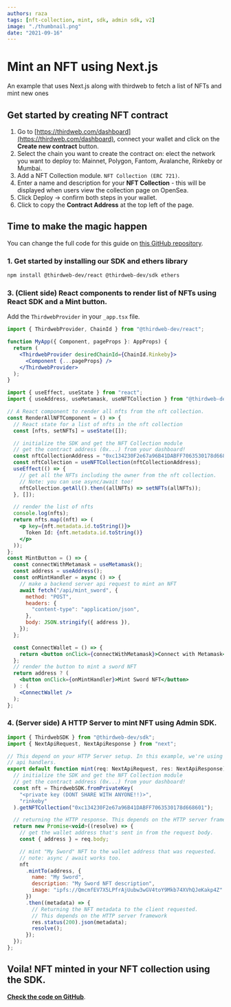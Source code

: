 ```yaml
---
authors: raza
tags: [nft-collection, mint, sdk, admin sdk, v2]
image: "./thumbnail.png"
date: "2021-09-16"
---
```


# Mint an NFT using Next.js

An example that uses Next.js along with thirdweb to fetch a list of NFTs and mint new ones

<!-- truncate -->

## Get started by creating NFT contract

1. Go to [https://thirdweb.com/dashboard](https://thirdweb.com/dashboard), connect your wallet and click on the **Create new contract** button.
2. Select the chain you want to create the contract on: elect the network you want to deploy to: Mainnet, Polygon, Fantom, Avalanche, Rinkeby or Mumbai.
3. Add a NFT Collection module. `NFT Collection (ERC 721)`.
4. Enter a name and description for your **NFT Collection** - this will be displayed when users view the collection page on OpenSea.
5. Click Deploy → confirm both steps in your wallet.
6. Click to copy the **Contract Address** at the top left of the page.

## Time to make the magic happen

You can change the full code for this guide on [this GitHub repository](https://github.com/thirdweb-dev/examples/tree/main/typescript/mint-nft-next).

### 1. Get started by installing our SDK and ethers library

```bash
npm install @thirdweb-dev/react @thirdweb-dev/sdk ethers
```

### 3. (Client side) React components to render list of NFTs using React SDK and a Mint button.

Add the `ThirdwebProvider` in your `_app.tsx` file.

```jsx
import { ThirdwebProvider, ChainId } from "@thirdweb-dev/react";

function MyApp({ Component, pageProps }: AppProps) {
  return (
    <ThirdwebProvider desiredChainId={ChainId.Rinkeby}>
      <Component {...pageProps} />
    </ThirdwebProvider>
  );
}
```

```jsx
import { useEffect, useState } from "react";
import { useAddress, useMetamask, useNFTCollection } from "@thirdweb-dev/react";

// A React component to render all nfts from the nft collection.
const RenderAllNFTComponent = () => {
  // React state for a list of nfts in the nft collection
  const [nfts, setNFTs] = useState([]);

  // initialize the SDK and get the NFT Collection module
  // get the contract address (0x...) from your dashboard!
  const nftCollectionAddress = "0xc134230F2e67a96B41DABFF7063530178d668601";
  const nftCollection = useNFTCollection(nftCollectionAddress);
  useEffect(() => {
    // get all the NFTs including the owner from the nft collection.
    // Note: you can use async/await too!
    nftCollection.getAll().then((allNFTs) => setNFTs(allNFTs));
  }, []);

  // render the list of nfts
  console.log(nfts);
  return nfts.map((nft) => (
    <p key={nft.metadata.id.toString()}>
      Token Id: {nft.metadata.id.toString()}
    </p>
  ));
};
const MintButton = () => {
  const connectWithMetamask = useMetamask();
  const address = useAddress();
  const onMintHandler = async () => {
    // make a backend server api request to mint an NFT
    await fetch("/api/mint_sword", {
      method: "POST",
      headers: {
        "content-type": "application/json",
      },
      body: JSON.stringify({ address }),
    });
  };

  const ConnectWallet = () => {
    return <button onClick={connectWithMetamask}>Connect with Metamask</button>;
  };
  // render the button to mint a sword NFT
  return address ? (
    <button onClick={onMintHandler}>Mint Sword NFT</button>
  ) : (
    <ConnectWallet />
  );
};
```

### 4. (Server side) A HTTP Server to mint NFT using Admin SDK.

```jsx title="pages/api/mint-sword.ts"
import { ThirdwebSDK } from "@thirdweb-dev/sdk";
import { NextApiRequest, NextApiResponse } from "next";

// This depend on your HTTP Server setup. In this example, we're using next.js
// api handlers.
export default function mint(req: NextApiRequest, res: NextApiResponse): Promise<any> {
  // initialize the SDK and get the NFT Collection module
  // get the contract address (0x...) from your dashboard!
  const nft = ThirdwebSDK.fromPrivateKey(
    "<private key (DONT SHARE WITH ANYONE!!)>",
    "rinkeby"
  ).getNFTCollection("0xc134230F2e67a96B41DABFF7063530178d668601");

  // returning the HTTP response. This depends on the HTTP server framework.
  return new Promise<void>((resolve) => {
    // get the wallet address that's sent in from the request body.
    const { address } = req.body;

    // mint "My Sword" NFT to the wallet address that was requested.
    // note: async / await works too.
    nft
      .mintTo(address, {
        name: "My Sword",
        description: "My Sword NFT description",
        image: "ipfs://QmcmfEV7X5LPfrAjUubw3wGV4toY9Mkb74XVhQJeKakp4Z"
      })
      .then((metadata) => {
        // Returning the NFT metadata to the client requested.
        // This depends on the HTTP server framework
        res.status(200).json(metadata);
        resolve();
      });
  });
};
```

## Voila! NFT minted in your NFT collection using the SDK.

[**Check the code on GitHub**](https://github.com/thirdweb-dev/examples/tree/main/typescript/mint-nft-next).
